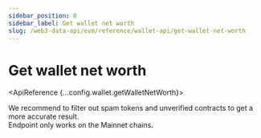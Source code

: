 ```yaml
---
sidebar_position: 0
sidebar_label: Get wallet net worth
slug: /web3-data-api/evm/reference/wallet-api/get-wallet-net-worth
---
```



# Get wallet net worth


<ApiBanner />

<ApiReference {...config.wallet.getWalletNetWorth}>
 <Admonition type="info" title="Note">
    <p>
      We recommend to filter out spam tokens and unverified contracts to get a more accurate result. <br/>
      Endpoint only works on the Mainnet chains.
    </p>

  </Admonition>
  </ApiReference>
